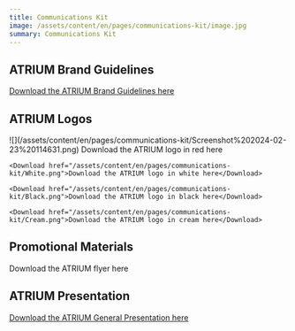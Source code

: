 ```yaml
---
title: Communications Kit
image: /assets/content/en/pages/communications-kit/image.jpg
summary: Communications Kit
---
```

## ATRIUM Brand Guidelines

[Download the ATRIUM Brand Guidelines here](https://drive.google.com/file/d/16XtcoYy2o6m58xbWXo8Ol1DW-7ehnAfx/view?usp=share_link)

## ATRIUM Logos

<Grid variant="two-columns">
  <GridItem>
    ![](/assets/content/en/pages/communications-kit/Screenshot%202024-02-23%20114631.png)
  </GridItem>

  <GridItem>
    <Download href="/assets/content/en/pages/communications-kit/Clay.png">Download the ATRIUM logo in red here</Download>

    <Download href="/assets/content/en/pages/communications-kit/White.png">Download the ATRIUM logo in white here</Download>

    <Download href="/assets/content/en/pages/communications-kit/Black.png">Download the ATRIUM logo in black here</Download>

    <Download href="/assets/content/en/pages/communications-kit/Cream.png">Download the ATRIUM logo in cream here</Download>
  </GridItem>
</Grid>



## Promotional Materials

<Download href="/assets/content/en/pages/communications-kit/Print-Flyers-Final-RGB.pdf">Download the ATRIUM flyer here</Download>

## ATRIUM Presentation

[Download the ATRIUM General Presentation here](https://docs.google.com/presentation/d/1G8TyC52JN3CSEarTKWh_b0IseLegzVL0n0LLkmN-Bj4/edit?usp=sharing)
